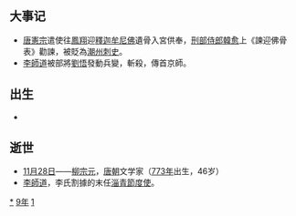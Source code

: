 {{yearTOC|819|唐'''[[元和_(唐憲宗)|元和]]十四年'''；南诏'''[[全义|全义]]四年'''；吐蕃'''[[彝泰|彝泰]]五年'''；日本'''[[弘仁|弘仁]]十年'''；渤海国'''[[建兴_(大仁秀)|建兴]]元年'''}}

== 大事记 ==
*[[唐憲宗|唐憲宗]]遣使往[[鳳翔|鳳翔]]迎[[釋迦牟尼佛|釋迦牟尼佛]]遺骨入宮供奉，[[刑部侍郎|刑部侍郎]][[韓愈|韓愈]]上《諫迎佛骨表》勸諫，被貶為[[潮州|潮州]][[刺史|刺史]]。
*[[李師道|李師道]]被部將[[劉悟|劉悟]]發動兵變，斬殺，傳首京師。

== 出生 ==
*

== 逝世 ==
{{Wikisource year mention}}
*[[11月28日|11月28日]]——[[柳宗元|柳宗元]]，[[唐朝|唐朝]]文学家（[[773年|773年]]出生，46岁）
*[[李師道|李師道]]，李氏割據的末任[[淄青節度使|淄青節度使]]。

[[Category:819年|*]]
[[Category:810年代|9年]]
[[Category:9世纪各年|1]]